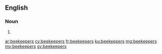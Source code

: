==English==

===Noun===
{{head|en|plural}}

# {{plural of|beekeeper|lang=en}}

[[ar:beekeepers]]
[[cy:beekeepers]]
[[fr:beekeepers]]
[[ku:beekeepers]]
[[mg:beekeepers]]
[[my:beekeepers]]
[[sv:beekeepers]]